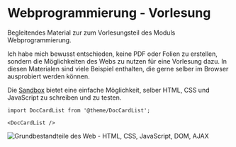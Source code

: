 # Webprogrammierung - Vorlesung

Begleitendes Material zur zum Vorlesungsteil des Moduls Webprogrammierung.

Ich habe mich bewusst entschieden, keine PDF oder Folien zu erstellen, sondern
die Möglichkeiten des Webs zu nutzen für eine Vorlesung dazu. In diesen Materialen
sind viele Beispiel enthalten, die gerne selber im Browser ausprobiert werden
können.

Die [Sandbox](../../sandbox) bietet eine einfache Möglichkeit, selber HTML, CSS
und JavaScript zu schreiben und zu testen.

```mdx-code-block
import DocCardList from '@theme/DocCardList';

<DocCardList />
```

![Grundbestandteile des Web - HTML, CSS, JavaScript, DOM, AJAX](/img/web/web-parts.png)
